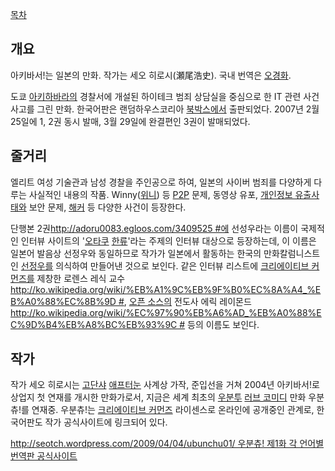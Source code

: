 [[목차]]

== 개요 ==

아키바서!는 일본의 만화. 작가는 세오 히로시(瀬尾浩史). 국내 번역은 [[오경화]].

도쿄 [[아키하바라]]의 경찰서에 개설된 하이테크 범죄 상담실을 중심으로 한 IT 관련 사건 사고를 그린 만화. 한국어판은 랜덤하우스코리아 [[북박스]]에서 출판되었다. 2007년 2월 25일에 1, 2권 동시 발매, 3월 29일에 완결편인 3권이 발매되었다.

== 줄거리 ==

엘리트 여성 기술관과 남성 경찰을 주인공으로 하여, 일본의 사이버 범죄를 다양하게 다루는 사실적인 내용의 작품. Winny([[위니]]) 등 [[P2P]] 문제, 동영상 유포, [[개인정보 유출사태]]와 보안 문제, [[해커]] 등 다양한 사건이 등장한다.

단행본 2권[[http://adoru0083.egloos.com/3409525 #]]에 선성우라는 이름이 국제적인 인터뷰 사이트의 '[[오타쿠]] [[한류]]'라는 주제의 인터뷰 대상으로 등장하는데, 이 이름은 일본어 발음상 선정우와 동일하므로 작가가 일본에서 활동하는 한국의 만화칼럼니스트인 [[선정우]]를 의식하여 만들어낸 것으로 보인다. 같은 인터뷰 리스트에 [[크리에이티브 커먼즈]]를 제창한 로렌스 레식 교수[[http://ko.wikipedia.org/wiki/%EB%A1%9C%EB%9F%B0%EC%8A%A4_%EB%A0%88%EC%8B%9D #]], [[오픈 소스]]의 전도사 에릭 레이몬드[[http://ko.wikipedia.org/wiki/%EC%97%90%EB%A6%AD_%EB%A0%88%EC%9D%B4%EB%A8%BC%EB%93%9C #]] 등의 이름도 보인다.

== 작가 ==

작가 세오 히로시는 [[고단샤]] [[애프터눈]] 사계상 가작, 준입선을 거쳐 2004년 아키바서!로 상업지 첫 연재를 개시한 만화가로서, 지금은 세계 최초의 [[우분투]] [[러브 코미디]] 만화 우분츄!를 연재중. 우분츄!는 [[크리에이티브 커먼즈]] 라이센스로 온라인에 공개중인 관계로, 한국어판도 작가 공식사이트에 링크되어 있다.

[[http://seotch.wordpress.com/2009/04/04/ubunchu01/ 우분츄! 제1화 각 언어별 번역판 공식사이트]]
